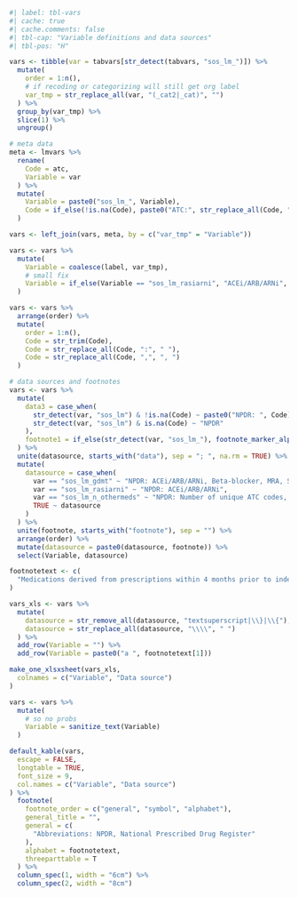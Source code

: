 ```r
#| label: tbl-vars
#| cache: true
#| cache.comments: false
#| tbl-cap: "Variable definitions and data sources"
#| tbl-pos: "H"

vars <- tibble(var = tabvars[str_detect(tabvars, "sos_lm_")]) %>%
  mutate(
    order = 1:n(),
    # if recoding or categorizing will still get org label
    var_tmp = str_replace_all(var, "(_cat2|_cat)", "")
  ) %>%
  group_by(var_tmp) %>%
  slice(1) %>%
  ungroup()

# meta data
meta <- lmvars %>%
  rename(
    Code = atc,
    Variable = var
  ) %>%
  mutate(
    Variable = paste0("sos_lm_", Variable),
    Code = if_else(!is.na(Code), paste0("ATC:", str_replace_all(Code, "\\|", ",")), NA)
  )

vars <- left_join(vars, meta, by = c("var_tmp" = "Variable"))

vars <- vars %>%
  mutate(
    Variable = coalesce(label, var_tmp),
    # small fix
    Variable = if_else(Variable == "sos_lm_rasiarni", "ACEi/ARB/ARNi", Variable)
  )

vars <- vars %>%
  arrange(order) %>%
  mutate(
    order = 1:n(),
    Code = str_trim(Code),
    Code = str_replace_all(Code, ":", " "),
    Code = str_replace_all(Code, ",", ", ")
  )

# data sources and footnotes
vars <- vars %>%
  mutate(
    data3 = case_when(
      str_detect(var, "sos_lm") & !is.na(Code) ~ paste0("NPDR: ", Code),
      str_detect(var, "sos_lm") & is.na(Code) ~ "NPDR"
    ),
    footnote1 = if_else(str_detect(var, "sos_lm_"), footnote_marker_alphabet(1, format = "latex"), "")
  ) %>%
  unite(datasource, starts_with("data"), sep = "; ", na.rm = TRUE) %>%
  mutate(
    datasource = case_when(
      var == "sos_lm_gdmt" ~ "NPDR: ACEi/ARB/ARNi, Beta-blocker, MRA, SGLT2i",
      var == "sos_lm_rasiarni" ~ "NPDR: ACEi/ARB/ARNi",
      var == "sos_lm_n_othermeds" ~ "NPDR: Number of unique ATC codes, excluding GDMT, on 2nd level (therapeutic subgroup)",
      TRUE ~ datasource
    )
  ) %>%
  unite(footnote, starts_with("footnote"), sep = "") %>%
  arrange(order) %>%
  mutate(datasource = paste0(datasource, footnote)) %>%
  select(Variable, datasource)

footnotetext <- c(
  "Medications derived from prescriptions within 4 months prior to index up untill 14 days after index unless stated otherwise."
)

vars_xls <- vars %>%
  mutate(
    datasource = str_remove_all(datasource, "textsuperscript|\\}|\\{"),
    datasource = str_replace_all(datasource, "\\\\", " ")
  ) %>%
  add_row(Variable = "") %>%
  add_row(Variable = paste0("a ", footnotetext[1]))

make_one_xlsxsheet(vars_xls,
  colnames = c("Variable", "Data source")
)

vars <- vars %>%
  mutate(
    # so no probs
    Variable = sanitize_text(Variable)
  )

default_kable(vars,
  escape = FALSE,
  longtable = TRUE,
  font_size = 9,
  col.names = c("Variable", "Data source")
) %>%
  footnote(
    footnote_order = c("general", "symbol", "alphabet"),
    general_title = "",
    general = c(
      "Abbreviations: NPDR, National Prescribed Drug Register"
    ),
    alphabet = footnotetext,
    threeparttable = T
  ) %>%
  column_spec(1, width = "6cm") %>%
  column_spec(2, width = "8cm")
```
